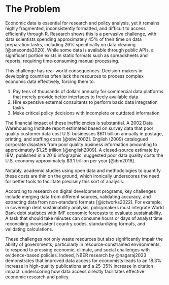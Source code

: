 <!-- 
Outlining the issue / weak point / problem to be solved by this proposal. This should be a compelling section that sets the reader up for the next section - the proposed solution!

It is important to cover:

 - [ ] What the problem is
 - [ ] Who it affects
 - [ ] Have there been previous attempts to resolve the problem
 - [ ] Why it should be tackled
-->

# The Problem

Economic data is essential for research and policy analysis, yet it remains highly fragmented, inconsistently formatted, and difficult to access efficiently through R. Research shows this is a pervasive challenge, with data scientists spending approximately 45% of their time on data preparation tasks, including 26% specifically on data cleaning [@anaconda2020]. While some data is available through public APIs, a significant portion exists in static formats such as spreadsheets and reports, requiring time-consuming manual processing.

This challenge has real-world consequences. Decision-makers in developing countries often lack the resources to process complex economic data effectively, forcing them to:

1. Pay tens of thousands of dollars annually for commercial data platforms that merely provide better interfaces to freely available data
2. Hire expensive external consultants to perform basic data integration tasks
3. Make critical policy decisions with incomplete or outdated information

The financial impact of these inefficiencies is substantial. A 2002 Data Warehousing Institute report estimated based on survey data that poor quality customer data cost U.S. businesses $611 billion annually  in postage, printing, and staffing costs [@tdwi2002]. English (2009) catalogued corporate disasters from poor quality business information amounting to approximately $1.25 trillion [@english2009]. A closed-source estimate by IBM, published in a 2016 infographic, suggested poor data quality costs the U.S. economy approximately $3.1 trillion per year [@ibm2016].

Notably, academic studies using open data and methodologies to quantify these costs are thin on the ground, which ironically underscores the need for better tools to facilitate precisely this sort of analysis.

According to research on digital development programs, key challenges include merging data from different sources, validating accuracy, and extracting data from non-standard formats [@ictworks2022]. For example, in sovereign debt sustainability analysis, policymakers must integrate World Bank debt statistics with IMF economic forecasts to evaluate sustainability. A task that should take minutes can consume hours or days of analyst time reconciling inconsistent country codes, standardizing formats, and validating calculations.

These challenges not only waste resources but also significantly impair the ability of governments, particularly in resource-constrained environments, to respond to pressing economic, climate, and social challenges with evidence-based policies. Indeed, NBER research by @nagaraj2023 demonstrates that improved data access for economists leads to an 18.3% increase in high-quality publications and a 25-35% increase in citation impact, underscoring how data access directly facilitates effective economic research and policy.
